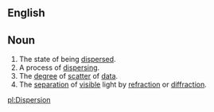 ==English==

== Noun ==

# The state of being [[dispersed]].
# A process of [[dispersing]].
# The [[degree]] of [[scatter]] of [[data]].
# The [[separation]] of [[visible]] light by [[refraction]] or [[diffraction]].

[[pl:Dispersion]]